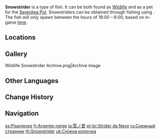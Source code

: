 {{About|the fish|the [[furnishing]]|Ornamental Snowstrider}}
{{Item Infobox
|id          = 131010
|type        = Fish
|invCategory = Materials
|lbFamily    = Fish
|lbGroup     = Sticklebacks
|lbType      = Wildlife
|bait        = Redrot Bait
|image       = Item Snowstrider.png
|location    = 
|quality     = 3
|description = A rare stickleback that only dwells in snowy, mountainous regions. It is quite possibly due to this that it has a much cooler temperament as compared to other sticklebacks. This species has a unusually great love for the bitter cold, almost as if they were parent and child. Though they can live in warmer waters, but any removal from such conditions is like striking a spiritual blow to them, and they will become depressed and refuse to multiply.<br>"Not a recommended catch." &mdash; Angler's Atlas, Snowstrider Chapter
|source1     = [[Fishing]]
}}
'''Snowstrider''' is a type of fish. It can be both found as [[Wildlife]] and as a pet for the [[Serenitea Pot]]. Snowstriders can be obtained through fishing using {{Item|Redrot Bait|20}}. The fish will only spawn between the hours of 18:00 – 6:00, based on in-game [[time]].

==Locations==
{{Main|Fishing Points}}
{{Fishing Points by Category Table|fish=1}}

==Gallery==
<gallery>
Wildlife Snowstrider Archive.png|Archive image
</gallery>

==Other Languages==
{{Other Languages
|en       = Snowstrider
|zhs      = 雪中君
|zhs_rm   = Xuězhōngjūn
|zht      = 雪中君
|zht_rm   = Xuězhōngjūn
|zh_tl    = Gentleman in the Snow
|ja       = 雪ノ君
|ja_rm    = Yuki no Kimi
|ja_tl    = Snow Prince
|ko       = 흰눈 가시고기
|ko_rm    = Huinnun Gashigogi
|ko_tl    = White Snow {{w|Amur stickleback|Amur Stickleback}}
|es       = Pisanieves
|es_tl    = Snowstepper
|fr       = Arpente-neige
|fr_tl    = Snowpacer
|ru       = Снежный странник
|ru_tl    = Snow Roamer
|th       = Snowstrider
|vi       = Tuyết Quân Tử
|vi_tl    = Gentleman in the Snow
|de       = Schneekönig
|de_tl    = Snow King
|id       = Snowstrider
|pt       = Strider da Neve
|pt_tl    = Snow Strider
|tr       = Buzgezer
|tr_tl    = Icestrider
|it       = Guazzaneve
|it_tl    = Snow-Dew
}}

==Change History==
{{Change History|2.1}}

==Navigation==
{{Material Navbox|type=Fishing Materials|state=collapsed}}
{{Wildlife Navbox}}

[[es:Pisanieves]]
[[fr:Arpente-neige]]
[[ja:雪ノ君]]
[[pt-br:Strider da Neve]]
[[ru:Снежный странник]]
[[th:Snowstrider]]
[[uk:Сніжна колючка]]